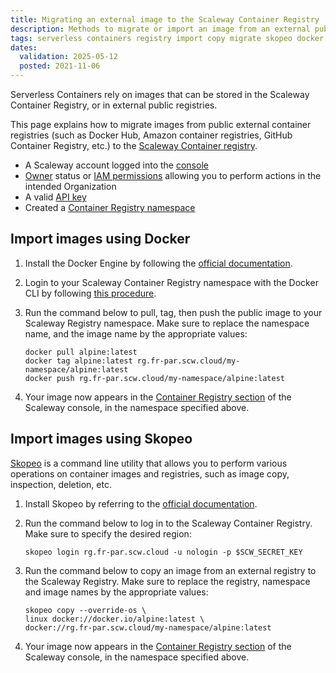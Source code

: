 ```yaml
---
title: Migrating an external image to the Scaleway Container Registry
description: Methods to migrate or import an image from an external public container registry to the Scaleway Container Registry.
tags: serverless containers registry import copy migrate skopeo docker
dates:
  validation: 2025-05-12
  posted: 2021-11-06
---
```



Serverless Containers rely on images that can be stored in the Scaleway Container Registry, or in external public registries.

<ContainerRegistryNote />

This page explains how to migrate images from public external container registries (such as Docker Hub, Amazon container registries, GitHub Container Registry, etc.) to the [Scaleway Container registry](/container-registry/concepts/#container-registry).

<Requirements />

- A Scaleway account logged into the [console](https://console.scaleway.com)
- [Owner](/iam/concepts/#owner) status or [IAM permissions](/iam/concepts/#permission) allowing you to perform actions in the intended Organization
- A valid [API key](/iam/how-to/create-api-keys/)
- Created a [Container Registry namespace](/container-registry/how-to/create-namespace/)

## Import images using Docker

1. Install the Docker Engine by following the [official documentation](https://docs.docker.com/engine/install/).

2. Login to your Scaleway Container Registry namespace with the Docker CLI by following [this procedure](/container-registry/how-to/connect-docker-cli/).

3. Run the command below to pull, tag, then push the public image to your Scaleway Registry namespace. Make sure to replace the namespace name, and the image name by the appropriate values:
    ```
    docker pull alpine:latest
    docker tag alpine:latest rg.fr-par.scw.cloud/my-namespace/alpine:latest
    docker push rg.fr-par.scw.cloud/my-namespace/alpine:latest
    ```

4. Your image now appears in the [Container Registry section](https://console.scaleway.com/registry/namespaces) of the Scaleway console, in the namespace specified above.

## Import images using Skopeo

[Skopeo](https://github.com/containers/skopeo) is a command line utility that allows you to perform various operations on container images and registries, such as image copy, inspection, deletion, etc.

1. Install Skopeo by referring to the [official documentation](https://github.com/containers/skopeo/blob/main/install.md).

2. Run the command below to log in to the Scaleway Container Registry. Make sure to specify the desired region:

    ```	
    skopeo login rg.fr-par.scw.cloud -u nologin -p $SCW_SECRET_KEY
    ```

3. Run the command below to copy an image from an external registry to the Scaleway Registry. Make sure to replace the registry, namespace and image names by the appropriate values:

    ```
    skopeo copy --override-os \
    linux docker://docker.io/alpine:latest \
    docker://rg.fr-par.scw.cloud/my-namespace/alpine:latest
    ```

4. Your image now appears in the [Container Registry section](https://console.scaleway.com/registry/namespaces) of the Scaleway console, in the namespace specified above.